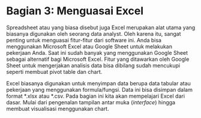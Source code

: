 # Bagian 3: Menguasai Excel 

Spreadsheet atau yang biasa disebut juga Excel merupakan alat utama yang biasanya digunakan oleh seorang data analyst. Oleh karena itu, sangat penting untuk menguasai fitur-fitur dari software ini. Anda bisa menggunakan Microsoft Excel atau Google Sheet untuk melakukan pekerjaan Anda. Saat ini sudah banyak yang menggunakan Google Sheet sebagai alternatif bagi Microsoft Excel. Fitur yang ditawarkan oleh Google Sheet untuk mengerjakan analisis data bisa dibilang sudah mencukupi seperti membuat pivot table dan chart.

Excel biasanya digunakan untuk menyimpan data berupa data tabular atau pekerjaan yang menggunakan formula/fungsi. Data ini bisa disimpan dalam format \*.xlsx atau \*.csv. Pada bagian ini kita akan mempelajari Excel dari dasar. Mulai dari pengenalan tampilan antar muka (_interface_) hingga membuat visualisasi menggunakan chart.

